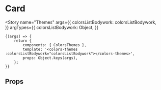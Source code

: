 
<Meta title="foundations/Colors/Themes" component={ColorsThemes} />

# Card

<Story
	name="Themes"
	args={{
		colorsListBodywork: colorsListBodywork,
	}}
	argTypes={{
		colorsListBodywork: Object,
	}}
>
	{(args) => {
		return {
			components: { ColorsThemes },
			template: '<colors-themes :colorsListBodywork="colorsListBodywork"></colors-themes>',
			props: Object.keys(args),
		};
	}}
</Story>

## Props

<Props of={ColorsThemes} />
